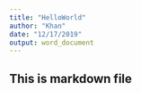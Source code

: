 ```yaml
---
title: "HelloWorld"
author: "Khan"
date: "12/17/2019"
output: word_document
---
```

## This is markdown file
